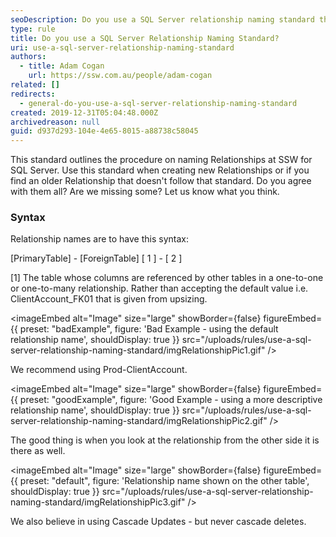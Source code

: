 ```yaml
---
seoDescription: Do you use a SQL Server relationship naming standard that outlines the syntax and best practices for creating descriptive relationship names?
type: rule
title: Do you use a SQL Server Relationship Naming Standard?
uri: use-a-sql-server-relationship-naming-standard
authors:
  - title: Adam Cogan
    url: https://ssw.com.au/people/adam-cogan
related: []
redirects:
  - general-do-you-use-a-sql-server-relationship-naming-standard
created: 2019-12-31T05:04:48.000Z
archivedreason: null
guid: d937d293-104e-4e65-8015-a88738c58045
---
```


This standard outlines the procedure on naming Relationships at SSW for SQL Server. Use this standard when creating new Relationships or if you find an older Relationship that doesn't follow that standard.
Do you agree with them all? Are we missing some? Let us know what you think.

### Syntax

Relationship names are to have this syntax:

[PrimaryTable] - [ForeignTable]
[ 1 ] - [ 2 ]

[1] The table whose columns are referenced by other tables in a one-to-one or one-to-many relationship.
Rather than accepting the default value i.e. ClientAccount_FK01 that is given from upsizing.

<imageEmbed
  alt="Image"
  size="large"
  showBorder={false}
  figureEmbed={{
    preset: "badExample",
    figure: 'Bad Example - using the default relationship name',
    shouldDisplay: true
  }}
  src="/uploads/rules/use-a-sql-server-relationship-naming-standard/imgRelationshipPic1.gif"
/>

We recommend using Prod-ClientAccount.

<imageEmbed
  alt="Image"
  size="large"
  showBorder={false}
  figureEmbed={{
    preset: "goodExample",
    figure: 'Good Example - using a more descriptive relationship name',
    shouldDisplay: true
  }}
  src="/uploads/rules/use-a-sql-server-relationship-naming-standard/imgRelationshipPic2.gif"
/>

The good thing is when you look at the relationship from the other side it is there as well.


<imageEmbed
  alt="Image"
  size="large"
  showBorder={false}
  figureEmbed={{
    preset: "default",
    figure: 'Relationship name shown on the other table',
    shouldDisplay: true
  }}
  src="/uploads/rules/use-a-sql-server-relationship-naming-standard/imgRelationshipPic3.gif"
/>

We also believe in using Cascade Updates - but never cascade deletes.